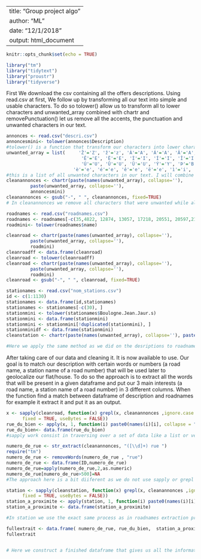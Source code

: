 
---
title: "Group project algo"
author: "ML"
date: "12/1/2018"
output: html_document
---

```r
knitr::opts_chunk$set(echo = TRUE)
```

```r
library("tm")
library("tidytext")
library("proustr")
library("tidyverse")

```

First We download the csv containing all the offers descriptions. Using read.csv at first, We follow up by transforming all our text into simple and usable characters. 
To do so tolower() allow us to transform all to lower characters and unwanted_array combined with chartr and removePunctuation() let us remove all the accents, the punctuation and unwanted characters in our text. 
```r
annonces <- read.csv("descri.csv")
annoncesmini<- tolower(annonces$Description)
#tolower() is a function that transform our characters into lower characters as it is optimal for later use when coding in R.
unwanted_array = list(     'Ž'='Z', 'ž'='z', 'À'='A', 'Á'='A', 'Â'='A', 'Ã'='A', 'Ä'='A', 'Å'='A', 'Æ'='A', 'Ç'='C', 'È'='E', 'É'='E',
                            'Ê'='E', 'Ë'='E', 'Ì'='I', 'Í'='I', 'Î'='I', 'Ï'='I', 'Ñ'='N', 'Ò'='O', 'Ó'='O', 'Ô'='O', 'Õ'='O', 'Ö'='O', 'Ø'='O', 'Ù'='U',
                            'Ú'='U', 'Û'='U', 'Ü'='U', 'Ý'='Y', 'Þ'='B', 'ß'='Ss','á'='a',"à"="a", 'â'='a', 'ã'='a', 'ä'='a', 'å'='a', 'æ'='a', 'ç'='c', 
                         'è'='e', 'é'='e', 'ê'='e', 'ë'='e', 'ì'='i', 'í'='i', 'î'='i', 'ï'='i', 'ð'='o', 'ñ'='n', 'ò'='o', 'ó'='o', 'ô'='o', 'õ'='o', 'ö'='o', 'ø'='o', 'ù'='u', 'ú'='u', 'û'='u', 'ý'='y', 'ý'='y', 'þ'='b', 'ÿ'='y' )
#this is a list of all unwanted characters in our text. I will combine later with other function in R to remove all of them from our text.
cleanannonces <- chartr(paste(names(unwanted_array), collapse=''),
         paste(unwanted_array, collapse=''),
         annoncesmini) 
cleanannonces <- gsub("-", " ", cleanannonces, fixed=TRUE)
# In cleanannonces we remove all characters that were unwanted while also getting rid of the punctuation thanks to removePunctuation() function. 
```

```r
roadnames <- read.csv("roadnames.csv")
roadnames <- roadnames[-c(35,4822, 12874, 13057, 17218, 20551, 20597,21831, 23291, 30137, 30640, 30641, 30642, 32100, 33021, 33384, 33842, 34725, 34767, 34913, 34957, 37145, 37525, 37769, 38212,38289, 38721, 38804, 38813, 32689:32698, 26923, 26924, 32616:32618, 17093, 37459, 30167, 32011:32036, 33720, 26108, 18807, 25850, 32614, 36639, 29994, 33291, 38029, 38090, 35951, 38316), ]
roadmini<- tolower(roadnames$name)

cleanroad <- chartr(paste(names(unwanted_array), collapse=''),
         paste(unwanted_array, collapse=''),
         roadmini)  
cleanroadff <- data.frame(cleanroad)
cleanroad <- tolower(cleanroadff)
cleanroad <- chartr(paste(names(unwanted_array), collapse=''),
         paste(unwanted_array, collapse=''),
         roadmini) 
cleanroad <- gsub("-", " ", cleanroad, fixed=TRUE)

stationames <- read.csv("nom_stations.csv") 
id <- c(1:1130) 
stationames <- data.frame(id,stationames) 
stationames <- stationames[-c(30), ] 
stationmini <- tolower(stationames$Boulogne.Jean.Jaur.s) 
stationmini <- data.frame(stationmini) 
stationmini <- stationmini[!duplicated(stationmini), ] 
stationminidf <- data.frame(stationmini) 
cleanstation <- chartr(paste(names(unwanted_array), collapse=''), paste(unwanted_array, collapse=''), stationmini) 

#Here we apply the same method as we did on the desriptions to roadnames and stationames. The main difference is that we get rid off some of the rows of our dataframes using this function [-c(), ]. It allows us to delete faulty roadnames or noisy data as sometimes we have very strange roadnames that lead to mistakes in the output such as a road called "A" that will take into account all the "A" in my text leading to irrelevant output. 


```

After taking care of our data and cleaning it. It is now available to use. 
Our goal is to match our description with certain words or numbers (a road name, a station name of a road number) that will be used later to geolocalize our flat/house. 
To do so the approach is to extract all the words that will be present in a given dataframe and put our 3 main interests (a road name, a station name of a road number) in 3 different columns. 
When the function find a match between dataframe of description and roadnames for example it extract it and put it as an output.

```r
x <- sapply(cleanroad, function(x) grepl(x, cleanannonces ,ignore.case = F ,perl = F,
      fixed = TRUE, useBytes = FALSE))
rue_du_bien <- apply(x, 1, function(i) paste0(names(i)[i], collapse = ","))
rue_du_bien<- data.frame(rue_du_bien)
#sapply work consist in traversing over a set of data like a list or vector, and calling the specified function for each item. Here we combine it to cleanroad the data.frame of our roadnames cleaned fromm all unwanted characters,punctuation etc. Then we use grepl() a function that extract words from a text in R and give it cleanannonces the cleaned annonces dataframe to extract all the road names present in it while fixed = TRUE allow us to get only exact matching as if we did not specify it it will be impossible to get relevant results as in every road names there is usually the word road or street and grepl would pick up all the roads without differentiation. 

numero_de_rue <- str_extract(cleanannonces, "([\\d]+) rue ")
require("tm")
numero_de_rue <- removeWords(numero_de_rue , "rue")
numero_de_rue <- data.frame(ID,numero_de_rue)
numero_de_rue=apply(numero_de_rue,2,as.numeric)
numero_de_rue[numero_de_rue>500]=NA
#The approach here is a bit diiferent as we do not use sapply or grepl to do our extraction. This is because we do not use a dataframe of numbers to do the extraction. We use a more creative manneer by approaching the question in a logical way. It is clear that when giving an adress we usually set it in the following form : Number roadname neighborhoud postalcode city. As the city is fixed to be Paris and the postalcode in Paris is direclty linked to neighbourhood and is know in this given case. We can focus on the number and roadname. The number is before the roadname, therefore we use a str_extract() function using the regex approach in R we code that everytime our algorithm sees the word "rue" or "boulevard" it gives the number before this word if existing. We then only keep numbers under 500 in order to get rid of possible mistakes or unexpected situations. 

station <- sapply(cleanstation, function(x) grepl(x, cleanannonces ,ignore.case = F ,perl = F,
      fixed = TRUE, useBytes = FALSE))
station_a_proximite <- apply(station, 1, function(i) paste0(names(i)[i], collapse = ","))
station_a_proximite <- data.frame(station_a_proximite)

#In station we use the exact same process as in roadnames extraction process. 

fullextrait <- data.frame( numero_de_rue, rue_du_bien,  station_a_proximite)
fullextrait


# Here we construct a finished dataframe that gives us all the informations we were looking form in a tidy presentation. 
``` 





